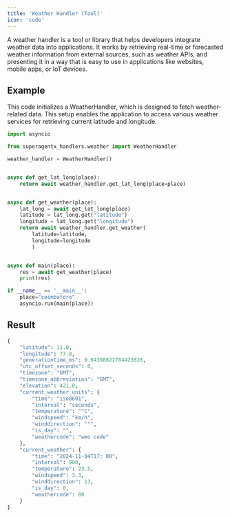 ```yaml
---
title: 'Weather Handler (Tool)'
icon: 'code'
---
```


A weather handler is a tool or library that helps developers integrate weather data into applications.
It works by retrieving real-time or forecasted weather information from external sources, such as weather
APIs, and presenting it in a way that is easy to use in applications like websites, mobile apps, or IoT devices.

## Example
This code initializes a WeatherHandler, which is designed to fetch weather-related data. This setup enables the
application to access various weather services for retrieving current latitude and longitude.

```python weather_handler.py
import asyncio

from superagentx_handlers.weather import WeatherHandler

weather_handler = WeatherHandler()


async def get_lat_long(place):
    return await weather_handler.get_lat_long(place=place)


async def get_weather(place):
    lat_long = await get_lat_long(place)
    latitude = lat_long.get("latitude")
    longitude = lat_long.get("longitude")
    return await weather_handler.get_weather(
        latitude=latitude,
        longitude=longitude
        )


async def main(place):
    res = await get_weather(place)
    print(res)

if __name__ == '__main__':
    place="coimbatore"
    asyncio.run(main(place))
```

## Result
```python weather
{
    "latitude": 11.0,
    "longitude": 77.0,
    "generationtime_ms": 0.04398822784423828,
    "utc_offset_seconds": 0,
    "timezone": "GMT",
    "timezone_abbreviation": "GMT",
    "elevation": 421.0,
    "current_weather_units": {
        "time": "iso8601",
        "interval": "seconds",
        "temperature": "°C",
        "windspeed": "km/h",
        "winddirection": "°",
        "is_day": "",
        "weathercode": "wmo code"
    },
    "current_weather": {
        "time": "2024-11-04T17: 00",
        "interval": 900,
        "temperature": 23.5,
        "windspeed": 3.3,
        "winddirection": 13,
        "is_day": 0,
        "weathercode": 80
    }
}

```